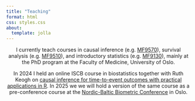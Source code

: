 ```yaml
---
title: "Teaching"
format: html
css: styles.css
about:
  template: jolla
---
```

<center>

I currently teach courses in causal inference (e.g. [MF9570](https://www.uio.no/studier/emner/medisin/med/MF9570/){target="_blank"}), survival analysis (e.g. [MF9510](https://www.uio.no/studier/emner/medisin/med/MF9510E/){target="_blank"}), and introductory statistics (e.g. [MF9130](https://www.uio.no/studier/emner/medisin/med/MF9130E/){target="_blank"}), mainly at the PhD program at the Faculty of Medicine, University of Oslo.

In 2024 I held an online ISCB course in biostatistics together with Ruth Keogh on [causal inference for time-to-event outcomes with practical applications in R](iscbcourse). In 2025 we we will hold a version of the same course as a pre-conference course at the [Nordic-Baltic Biometric Conference](https://www.nbbc2025.com) in Oslo.
